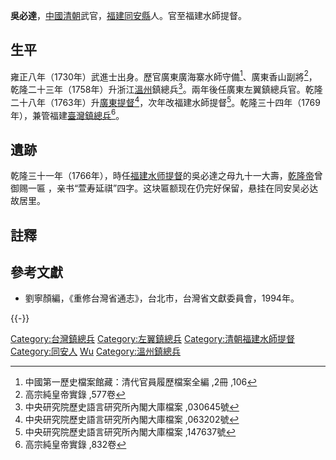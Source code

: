 {{明清人物信息框
| 姓名 = 吳必達
| 原名 =
| 圖片名稱=
| 圖片大小 =
| 圖片說明 =
| 最高職務 = 福建水師提督
| 國家 = 大清
| 爵位 =
| 籍貫 = [[福建省|福建省]][[同安縣|同安縣]]在坊裏溪邊
| 族裔 = 漢族
| 旗籍 = 
| 字號 = 
| 諡號 = 
| 出生日期 = 生年不詳
| 出生地點 = [[福建省|福建省]][[同安縣|同安縣]]
| 逝世日期 = 卒年不詳
| 逝世地點 = 地點不詳
| 墓葬 =
| 配偶 =
| 親屬 =
| 出身 = 
*雍正八年（1730年）庚戌科武進士出身
| 經歷 =
*廣東廣海寨水師守備		
*廣東香山副將		
*浙江溫州鎮總兵 1758年		
*廣東左翼鎮總兵官(左翼鎮總兵官) 1760年-1763年		
*廣東提督 1763年-1764年		
*福建水師提督 1764-1769；1769年		
*福建臺灣鎮總兵(兼管) 1769年		
*福建臺灣鎮總兵 1769年
| 著作 =
}}

'''吳必達'''，[[中國|中國]][[清朝|清朝]]武官，[[福建|福建]][[同安縣|同安縣]]人。官至福建水師提督。

==生平==
雍正八年（1730年）武進士出身。歷官廣東廣海寨水師守備<ref>中國第一歷史檔案館藏：清代官員履歷檔案全編 ,2冊 ,106</ref>、廣東香山副將<ref>高宗純皇帝實錄 ,577卷</ref>，乾隆二十三年（1758年）升浙江[[溫州|溫州]]鎮總兵<ref>中央研究院歷史語言研究所內閣大庫檔案 ,030645號</ref>。兩年後任廣東左翼鎮總兵官。乾隆二十八年（1763年）升[[廣東|廣東]][[提督|提督]]<ref>中央研究院歷史語言研究所內閣大庫檔案 ,063202號</ref>，次年改福建水師提督<ref>中央研究院歷史語言研究所內閣大庫檔案 ,147637號</ref>。乾隆三十四年（1769年），兼管福建[[臺灣鎮|臺灣鎮]][[總兵|總兵]]<ref>高宗純皇帝實錄 ,832卷</ref>。

==遺跡==
乾隆三十一年（1766年），時任[[福建水师提督|福建水师提督]]的吳必達之母九十一大壽，[[乾隆帝|乾隆帝]]曾御赐一匾 ，亲书“萱寿延祺”四字。这块匾额现在仍完好保留，悬挂在同安吴必达故居里。

==註釋==
{{reflist}}

==參考文獻==
*劉寧顏編，《重修台灣省通志》，台北市，台灣省文獻委員會，1994年。

{{-}}
{{start box}}
{{s-off}}
{{s-before|[[戴廷棟|戴廷棟]]}}
{{s-title|[[台灣鎮總兵|台灣鎮總兵]]|<small>乾隆三十四年（1769年）上任</small>}}
{{s-after|[[章紳|章紳]]}}
{{end box}}

{{雍正八年庚戌科武殿試金榜}}
{{DEFAULTSORT:Wu吳}}
[[Category:台灣鎮總兵|Category:台灣鎮總兵]]
[[Category:左翼鎮總兵|Category:左翼鎮總兵]]
[[Category:清朝福建水師提督|Category:清朝福建水師提督]]
[[Category:同安人|Category:同安人]]
[[Category:吳姓|Wu]]
[[Category:溫州鎮總兵|Category:溫州鎮總兵]]